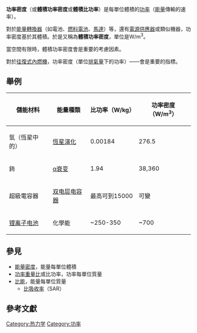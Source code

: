 {{for|功率每單位面積|表面功率密度}}
{{NoteTA|G1=物理學
|1=zh-hans:电动机;zh-hk:摩打;zh-tw:馬達;
}}
'''功率密度'''（或'''體積功率密度'''或'''體積比功率'''）是每單位體積的[[功率|功率]]（[[能量|能量]]傳輸的速率）。

對於[[能量轉換|能量轉換器]]（如電池、[[燃料電池|燃料電池]]、[[馬達|馬達]]）等，還有[[電源供應|電源供應器]]或類似機器，功率密度基於其體積。於是又稱為'''體積功率密度'''，單位是W/m<sup>3</sup>。

當空間有限時，體積功率密度會是重要的考慮因素。

對於[[往復式發動機|往復式]][[內燃機|內燃機]]，功率密度（單位[[排氣量|排氣量]]下的功率）——會是重要的指標。

==舉例==
{{expand section|date=2020年11月}}
{| class="wikitable sortable" style="text-align: center;"
! 儲能材料 !! 能量種類 !! data-sort-type="number" | 比功率（W/kg） !! data-sort-type="number" | 功率密度（W/m<sup>3</sup>）
|-
| 氫（恆星中的） || [[恆星演化|恆星演化]] || 0.00184 || 276.5
|-
| 鈽 || [[α衰变|α衰变]] || 1.94 || 38,360
|-
|超級電容器
|[[双电层电容器|双电层电容器]]
|最高可到15000
|可變
|-
|[[锂离子电池|锂离子电池]] 
|化學能
|~250-350
|~700
|}
==參見==
*[[能量密度|能量密度]]，能量每單位體積
*[[功率重量比|功率重量比]]或比功率，功率每單位質量
*[[比能|比能]]，能量每單位質量
**[[比吸收率|比吸收率]]（SAR）

==參考文獻==
{{Reflist}}

[[Category:热力学|Category:热力学]]
[[Category:功率|Category:功率]]

{{engineering-stub}}